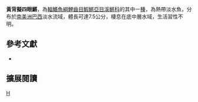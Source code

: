 {{Speciesbox 
| taxon = Anablepsoides xanthonotus
| status = NE
| status_system = IUCN3.1
| authority =  [[Ahl|Ahl]], 1926
| synonyms = *''Rivulus xanthonotus,Ahl, 1926''
}}
'''黃背擬四眼鱂'''，為[[輻鰭魚綱|輻鰭魚綱]][[鯉齒目|鯉齒目]][[鰕鱂亞目|鰕鱂亞目]][[溪鱂科|溪鱂科]]的其中一[[種|種]]，為熱帶淡水魚，分布於[[南美洲|南美洲]][[巴西|巴西]]淡水流域，體長可達7.5公分，棲息在底中層水域，生活習性不明。

== 參考文獻 ==
*{{FishBase_species|genus=Anablepsoides|species=xanthonotus|year=2014|month=8}}

== 擴展閱讀 ==
{{refbegin}}
{{wikispecies-inline|Anablepsoides xanthonotus|黃背擬四眼鱂}}
{{refend}}
{{Taxonbar|from=Q5530653}}

[[Category:擬四眼鱂屬|H]]


{{魚類小作品}}
